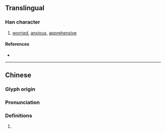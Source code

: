 {{character info}}
==Translingual==

===Han character===
{{Han char|rn=61|rad=心|as=12|sn=15|four=91046|canj=PMWJ|ids=⿰忄覃}}

# [[worried]], [[anxious]], [[apprehensive]]

====References====
* {{Han ref|kx=0403.030|dkj=11224|dj=0743.080|hdz=42353.090|uh=619B|ud=24987|bh=E5A1|bd=58785}}

----

==Chinese==
{{zh-forms}}

===Glyph origin===
{{Han etym}}

===Pronunciation===
{{zh-pron
|m=tán
|c=taam4
|mc=y
|oc=y
|cat=
}}

===Definitions===
{{zh-hanzi}}

# {{rfdef|zh}}